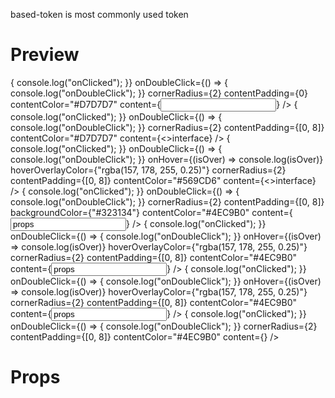 
<Meta title="code-ui-token/based-token" />

based-token is most commonly used token

# Preview

<Preview>
  <Story name="default">
    <BasedToken
      onClick={() => {
        console.log("onClicked");
      }}
      onDoubleClick={() => {
        console.log("onDoubleClick");
      }}
      cornerRadius={2}
      contentPadding={0}
      contentColor="#D7D7D7"
      content={<input />}
    />
  </Story>
  <Story name="token-interface">
    <BasedToken
      onClick={() => {
        console.log("onClicked");
      }}
      onDoubleClick={() => {
        console.log("onDoubleClick");
      }}
      cornerRadius={2}
      contentPadding={[0, 8]}
      contentColor="#D7D7D7"
      content={<>interface</>}
    />
    <BasedToken
      onClick={() => {
        console.log("onClicked");
      }}
      onDoubleClick={() => {
        console.log("onDoubleClick");
      }}
      onHover={(isOver) => console.log(isOver)}
      hoverOverlayColor={"rgba(157, 178, 255, 0.25)"}
      cornerRadius={2}
      contentPadding={[0, 8]}
      contentColor="#569CD6"
      content={<>interface</>}
    />
  </Story>
  <Story name="interface-id">
    <BasedToken
      onClick={() => {
        console.log("onClicked");
      }}
      onDoubleClick={() => {
        console.log("onDoubleClick");
      }}
      cornerRadius={2}
      contentPadding={[0, 8]}
      backgroundColor={"#323134"}
      contentColor="#4EC9B0"
      content={<Input value="props" color="#4EC9B0" />}
    />
    <BasedToken
      onClick={() => {
        console.log("onClicked");
      }}
      onDoubleClick={() => {
        console.log("onDoubleClick");
      }}
      onHover={(isOver) => console.log(isOver)}
      hoverOverlayColor={"rgba(157, 178, 255, 0.25)"}
      cornerRadius={2}
      contentPadding={[0, 8]}
      contentColor="#4EC9B0"
      content={<Input value="props" color="#4EC9B0" />}
    />
    <BasedToken
      onClick={() => {
        console.log("onClicked");
      }}
      onDoubleClick={() => {
        console.log("onDoubleClick");
      }}
      onHover={(isOver) => console.log(isOver)}
      hoverOverlayColor={"rgba(157, 178, 255, 0.25)"}
      cornerRadius={2}
      contentPadding={[0, 8]}
      contentColor="#4EC9B0"
      content={<Input value="props" color="#4EC9B0" />}
    />
    <BasedToken
      onClick={() => {
        console.log("onClicked");
      }}
      onDoubleClick={() => {
        console.log("onDoubleClick");
      }}
      cornerRadius={2}
      contentPadding={[0, 8]}
      contentColor="#4EC9B0"
      content={<BasedTokenStorybookExample />}
    />
  </Story>
</Preview>

# Props

<Props of={BasedToken} />
